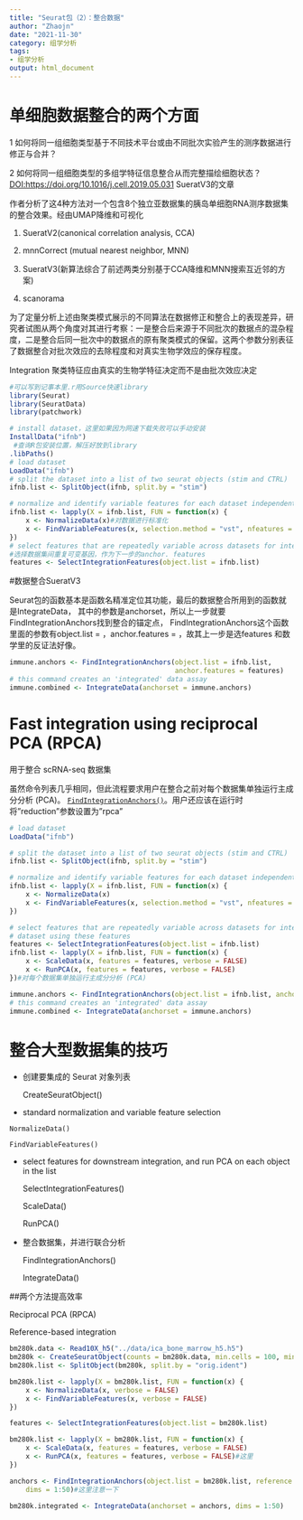 ```yaml
---
title: "Seurat包（2）：整合数据"
author: "Zhaojn"
date: "2021-11-30"
category: 组学分析
tags: 
- 组学分析
output: html_document
---
```


# 单细胞数据整合的两个方面

1
如何将同一组细胞类型基于不同技术平台或由不同批次实验产生的测序数据进行修正与合并？

2 如何将同一组细胞类型的多组学特征信息整合从而完整描绘细胞状态？
<DOI:https://doi.org/10.1016/j.cell.2019.05.031> SueratV3的文章

作者分析了这4种方法对一个包含8个独立亚数据集的胰岛单细胞RNA测序数据集的整合效果。经由UMAP降维和可视化

1.  SueratV2(canonical correlation analysis, CCA)

2.  mnnCorrect (mutual nearest neighbor, MNN)

3.  SueratV3(新算法综合了前述两类分别基于CCA降维和MNN搜索互近邻的方案)

4.  scanorama

为了定量分析上述由聚类模式展示的不同算法在数据修正和整合上的表现差异，研究者试图从两个角度对其进行考察：一是整合后来源于不同批次的数据点的混杂程度，二是整合后同一批次中的数据点的原有聚类模式的保留。这两个参数分别表征了数据整合对批次效应的去除程度和对真实生物学效应的保存程度。

Integration 聚类特征应由真实的生物学特征决定而不是由批次效应决定

```r
#可以写到记事本里.r用Source快速library
library(Seurat)
library(SeuratData)
library(patchwork)
```

```r
# install dataset，这里如果因为网速下载失败可以手动安装
InstallData("ifnb")
 #查询R包安装位置，解压好放到library
.libPaths()
# load dataset
LoadData("ifnb")
# split the dataset into a list of two seurat objects (stim and CTRL)
ifnb.list <- SplitObject(ifnb, split.by = "stim")

# normalize and identify variable features for each dataset independently
ifnb.list <- lapply(X = ifnb.list, FUN = function(x) {
    x <- NormalizeData(x)#对数据进行标准化
    x <- FindVariableFeatures(x, selection.method = "vst", nfeatures = 2000)#筛选高变基因
})
# select features that are repeatedly variable across datasets for integration
#选择数据集间重复可变基因，作为下一步的anchor. features
features <- SelectIntegrationFeatures(object.list = ifnb.list)
```

#数据整合SueratV3

Seurat包的函数基本是函数名精准定位其功能，最后的数据整合所用到的函数就是IntegrateData，
其中的参数是anchorset，所以上一步就要FindIntegrationAnchors找到整合的锚定点，
FindIntegrationAnchors这个函数里面的参数有object.list =
，anchor.features = ，故其上一步是选features 和数学里的反证法好像。

```r
immune.anchors <- FindIntegrationAnchors(object.list = ifnb.list, 
                                         anchor.features = features)
# this command creates an 'integrated' data assay
immune.combined <- IntegrateData(anchorset = immune.anchors)
```

# Fast integration using reciprocal PCA (RPCA)

用于整合 scRNA-seq 数据集

虽然命令列表几乎相同，但此流程要求用户在整合之前对每个数据集单独运行主成分分析
(PCA)。
[`FindIntegrationAnchors()`](https://satijalab.org/seurat/reference/FindIntegrationAnchors.html)。用户还应该在运行时将"reduction"参数设置为"rpca"

```r
# load dataset
LoadData("ifnb")

# split the dataset into a list of two seurat objects (stim and CTRL)
ifnb.list <- SplitObject(ifnb, split.by = "stim")

# normalize and identify variable features for each dataset independently
ifnb.list <- lapply(X = ifnb.list, FUN = function(x) {
    x <- NormalizeData(x)
    x <- FindVariableFeatures(x, selection.method = "vst", nfeatures = 2000)
})

# select features that are repeatedly variable across datasets for integration run PCA on each
# dataset using these features
features <- SelectIntegrationFeatures(object.list = ifnb.list)
ifnb.list <- lapply(X = ifnb.list, FUN = function(x) {
    x <- ScaleData(x, features = features, verbose = FALSE)
    x <- RunPCA(x, features = features, verbose = FALSE)
})#对每个数据集单独运行主成分分析 (PCA)


```

```r
immune.anchors <- FindIntegrationAnchors(object.list = ifnb.list, anchor.features = features, reduction = "rpca")#reduction”参数设置为“rpca”
# this command creates an 'integrated' data assay
immune.combined <- IntegrateData(anchorset = immune.anchors)

```

# 整合大型数据集的技巧

-   创建要集成的 Seurat 对象列表

    CreateSeuratObject()

-    standard normalization and variable feature selection

    NormalizeData()

    FindVariableFeatures()

-   select features for downstream integration, and run PCA on each
    object in the list

    SelectIntegrationFeatures()

    ScaleData()

    RunPCA()

-   整合数据集，并进行联合分析

    FindIntegrationAnchors()

    IntegrateData()
    
##两个方法提高效率

Reciprocal PCA (RPCA)

Reference-based integration

```r
bm280k.data <- Read10X_h5("../data/ica_bone_marrow_h5.h5")
bm280k <- CreateSeuratObject(counts = bm280k.data, min.cells = 100, min.features = 500)
bm280k.list <- SplitObject(bm280k, split.by = "orig.ident")

bm280k.list <- lapply(X = bm280k.list, FUN = function(x) {
    x <- NormalizeData(x, verbose = FALSE)
    x <- FindVariableFeatures(x, verbose = FALSE)
})

features <- SelectIntegrationFeatures(object.list = bm280k.list)

bm280k.list <- lapply(X = bm280k.list, FUN = function(x) {
    x <- ScaleData(x, features = features, verbose = FALSE)
    x <- RunPCA(x, features = features, verbose = FALSE)#这里
})

anchors <- FindIntegrationAnchors(object.list = bm280k.list, reference = c(1, 2), reduction = "rpca",
    dims = 1:50)#这里注意一下

bm280k.integrated <- IntegrateData(anchorset = anchors, dims = 1:50)
```


